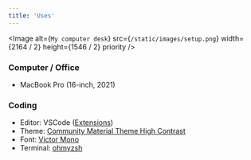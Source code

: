 ```yaml
---
title: 'Uses'
---
```


<Image
  alt={`My computer desk`}
  src={`/static/images/setup.png`}
  width={2164 / 2}
  height={1546 / 2}
  priority
/>

### Computer / Office

- MacBook Pro (16-inch, 2021)

### Coding

- Editor: VSCode ([Extensions](https://github.com/b099l3/DinkleBot-Flutter/blob/main/dinklebot/.vscode/extensions.json))
- Theme: [Community Material Theme High Contrast](vscode:extension/Equinusocio.vsc-community-material-theme)
- Font: [Victor Mono](https://rubjo.github.io/victor-mono/)
- Terminal: [ohmyzsh](https://ohmyz.sh/)
